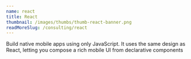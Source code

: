 ```yaml
---
name: react
title: React
thumbnail: /images/thumbs/thumb-react-banner.png
readMoreSlug: /consulting/react
---
```


Build native mobile apps using only JavaScript. It uses the same design as React, letting you compose a rich mobile UI from declarative components
